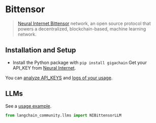 # Bittensor

>[Neural Internet Bittensor](https://neuralinternet.ai/) network, an open source protocol 
> that powers a decentralized, blockchain-based, machine learning network.

## Installation and Setup

- Install the Python package with `pip install gigachain`
Get your API_KEY from [Neural Internet](https://api.neuralinternet.ai).

You can [analyze API_KEYS](https://api.neuralinternet.ai/api-keys) 
and [logs of your usage](https://api.neuralinternet.ai/logs).


## LLMs

See a [usage example](/docs/integrations/llms/bittensor).

```python
from langchain_community.llms import NIBittensorLLM
```
